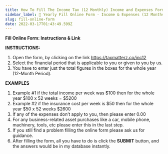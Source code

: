 ```yaml
---
title: How To Fill The Income Tax (12 Monthly) Income and Expenses Form
sidebar_label: 📂 Yearly Fill Online Form - Income & Expenses (12 Months)
slug: fill-online-form
date: 2022-03-17T01:43:49.599Z
---
```


**Fill Online Form: Instructions & Link**

**INSTRUCTIONS:**

1. Open the form, by clicking on the link [](https://taxmatterz.co/inc12)<https://taxmatterz.co/inc12>
2. Select the financial period that is applicable to you or given to you by us.
3. You have to enter just the total figures in the boxes for the whole year (12-Month Period).

**EXAMPLES**

1. Example #1 if the total income per week was $100 then for the whole year $100 x 52 weeks = $5200
2. Example #2 if the insurance cost per week is $50 then for the whole year $50 x 52 weeks $2600
3. If any of the expenses don’t apply to you, then please enter 0.00
4. For any business-related asset purchases like a car, mobile phone, machinery, tools, etc please enter this in the last step.
5. If you still find a problem filling the online form please ask us for guidance.
6. After filling the form, all you have to do is click the **SUBMIT** button, and the answers would be in my database instantly.

<Disclaimer />